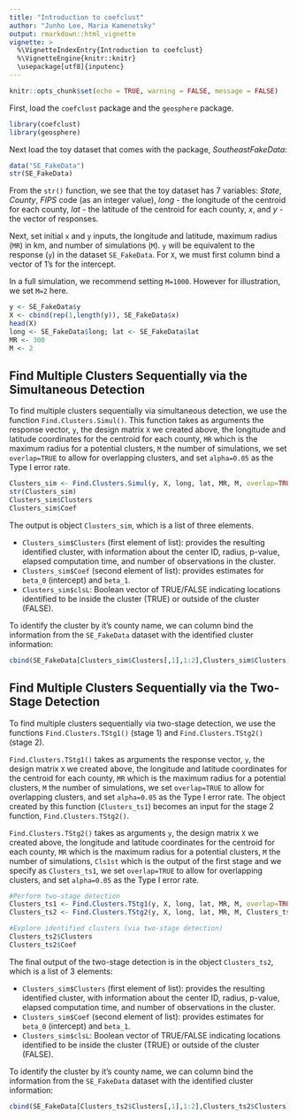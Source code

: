 ---
title: "Introduction to coefclust"
author: "Junho Lee, Maria Kamenetsky"
output: rmarkdown::html_vignette
vignette: >
  %\VignetteIndexEntry{Introduction to coefclust}
  %\VignetteEngine{knitr::knitr}
  \usepackage[utf8]{inputenc}
---

```{r setup, include=FALSE}
knitr::opts_chunk$set(echo = TRUE, warning = FALSE, message = FALSE)
```

First, load the `coefclust` package and the `geosphere` package.

```{r}
library(coefclust)
library(geosphere)
```

Next load the toy dataset that comes with the package, *SoutheastFakeData*:

```{r}
data("SE_FakeData")
str(SE_FakeData)
```

From the `str()` function, we see that the toy dataset has 7 variables: *State*, *County*, *FIPS* code (as an integer value), *long* - the longitude of the centroid for each county, *lat* - the latitude of the centroid for each county, *x*, and *y* - the vector of responses.

Next, set initial `x` and `y` inputs, the longitude and latitude, maximum radius (`MR`) in km, and number of simulations (`M`). `y` will be equivalent to the response (`y`) in the dataset `SE_FakeData`. For `X`, we must first column bind a vector of 1's for the intercept.

In a full simulation, we recommend setting `M=1000`. However for illustration, we set `M=2` here.

```{r}
y <- SE_FakeData$y
X <- cbind(rep(1,length(y)), SE_FakeData$x)
head(X)
long <- SE_FakeData$long; lat <- SE_FakeData$lat
MR <- 300
M <- 2
```



## Find Multiple Clusters Sequentially via the Simultaneous Detection 

To find multiple clusters sequentially via simultaneous detection, we use the function `Find.Clusters.Simul()`. This function takes as arguments the response vector, `y`, the design matrix `X` we created above, the longitude and latitude coordinates for the centroid for each county, `MR` which is the maximum radius for a potential clusters, `M` the number of simulations, we set `overlap=TRUE` to allow for overlapping clusters, and set `alpha=0.05` as the Type I error rate.

```{r}
Clusters_sim <- Find.Clusters.Simul(y, X, long, lat, MR, M, overlap=TRUE, alpha=0.05)
str(Clusters_sim)
Clusters_sim$Clusters
Clusters_sim$Coef
```

The output is object `Clusters_sim`, which is a list of three elements. 

- `Clusters_sim$Clusters` (first element of list): provides the resulting identified cluster, with information about the center ID, radius, p-value, elapsed computation time, and number of observations in the cluster.
- `Clusters_sim$Coef` (second element of list): provides estimates for `beta_0` (intercept) and `beta_1`.
- `Clusters_sim$clsL`: Boolean vector of TRUE/FALSE indicating locations identified to be inside the cluster (TRUE) or outside of the cluster (FALSE).

To identify the cluster by it's county name, we can column bind the information from the `SE_FakeData` dataset with the identified cluster information:

```{r}
cbind(SE_FakeData[Clusters_sim$Clusters[,1],1:2],Clusters_sim$Clusters)

```


## Find Multiple Clusters Sequentially via the Two-Stage Detection 

To find multiple clusters sequentially via two-stage detection, we use the functions `Find.Clusters.TStg1()` (stage 1) and `Find.Clusters.TStg2()` (stage 2). 

`Find.Clusters.TStg1()` takes as arguments the response vector, `y`, the design matrix `X` we created above, the longitude and latitude coordinates for the centroid for each county, `MR` which is the maximum radius for a potential clusters, `M` the number of simulations, we set `overlap=TRUE` to allow for overlapping clusters, and set `alpha=0.05` as the Type I error rate. The object created by this function (`Clusters_ts1`) becomes an input for the stage 2 function, `Find.Clusters.TStg2()`.

`Find.Clusters.TStg2()` takes as arguments `y`, the design matrix `X` we created above, the longitude and latitude coordinates for the centroid for each county, `MR` which is the maximum radius for a potential clusters, `M` the number of simulations, `Cls1st` which is the output of the first stage and we specify as `Clusters_ts1`, we set `overlap=TRUE` to allow for overlapping clusters, and set `alpha=0.05` as the Type I error rate.


```{r}
#Perform two-stage detection
Clusters_ts1 <- Find.Clusters.TStg1(y, X, long, lat, MR, M, overlap=TRUE, alpha=0.05)
Clusters_ts2 <- Find.Clusters.TStg2(y, X, long, lat, MR, M, Clusters_ts1, overlap=TRUE, alpha=0.05)

#Explore identified clusters (via two-stage detection)
Clusters_ts2$Clusters
Clusters_ts2$Coef

```

The final output of the two-stage detection is in the object `Clusters_ts2`, which is a list of 3 elements:

- `Clusters_sim$Clusters` (first element of list): provides the resulting identified cluster, with information about the center ID, radius, p-value, elapsed computation time, and number of observations in the cluster.
- `Clusters_sim$Coef` (second element of list): provides estimates for `beta_0` (intercept) and `beta_1`.
- `Clusters_sim$clsL`: Boolean vector of TRUE/FALSE indicating locations identified to be inside the cluster (TRUE) or outside of the cluster (FALSE).



To identify the cluster by it's county name, we can column bind the information from the `SE_FakeData` dataset with the identified cluster information:


```{r}
cbind(SE_FakeData[Clusters_ts2$Clusters[,1],1:2],Clusters_ts2$Clusters)

```


